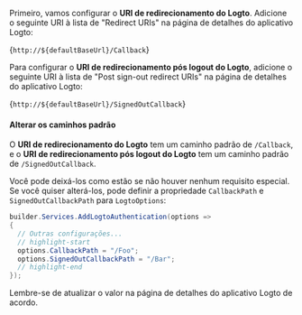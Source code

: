

<AssumingUrl />

Primeiro, vamos configurar o **URI de redirecionamento do Logto**. Adicione o seguinte URI à lista de "Redirect URIs" na página de detalhes do aplicativo Logto:

<CodeBlock>{`http://${defaultBaseUrl}/Callback`}</CodeBlock>

Para configurar o **URI de redirecionamento pós logout do Logto**, adicione o seguinte URI à lista de "Post sign-out redirect URIs" na página de detalhes do aplicativo Logto:

<CodeBlock>{`http://${defaultBaseUrl}/SignedOutCallback`}</CodeBlock>

#### Alterar os caminhos padrão

O **URI de redirecionamento do Logto** tem um caminho padrão de `/Callback`, e o **URI de redirecionamento pós logout do Logto** tem um caminho padrão de `/SignedOutCallback`.

Você pode deixá-los como estão se não houver nenhum requisito especial. Se você quiser alterá-los, pode definir a propriedade `CallbackPath` e `SignedOutCallbackPath` para `LogtoOptions`:

```csharp title="Program.cs"
builder.Services.AddLogtoAuthentication(options =>
{
  // Outras configurações...
  // highlight-start
  options.CallbackPath = "/Foo";
  options.SignedOutCallbackPath = "/Bar";
  // highlight-end
});
```

Lembre-se de atualizar o valor na página de detalhes do aplicativo Logto de acordo.
